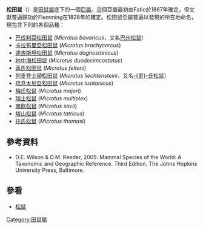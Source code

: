 {{Automatic taxobox
| name = 田松鼠亞屬
| image = 
| image_width = 
| image_caption = 
| taxon = Microtus (Terricola)
| authority = 	Fatio, 1867
| subdivision_ranks = [[種_(生物)|種]]
| subdivision = 見內文
}}
'''松田鼠'''（{{lang|la|'''''Terricola'''''}}）是[[田鼠屬|田鼠屬]]底下的一個[[亞屬|亞屬]]。這個亞屬最初由Fatio於1867年確定，但文獻普遍歸功於Flemming在1828年的確定。松田鼠亞屬普遍以發現的所在地命名，現包含下列的各個品種：
*[[巴伐利亞松田鼠|巴伐利亞松田鼠]] (''Microtus bavaricus''，又名[[巴州松鼠|巴州松鼠]]）
*[[卡拉布里亞松田鼠|卡拉布里亞松田鼠]] (''Microtus brachycercus'') 
*[[達吉斯坦松田鼠|達吉斯坦松田鼠]]  (''Microtus daghestanicus'')
*[[地中海松田鼠|地中海松田鼠]] (''Microtus duodecimcostatus'')
*[[菲氏松田鼠|菲氏松田鼠]] (''Microtus felteni'')
*[[列支登士頓松田鼠|列支登士頓松田鼠]] (''Microtus liechtensteini''，又名[[里氏松鼠|-{里}-氏松鼠]]）
*[[琉息太尼亞松田鼠|琉息太尼亞松田鼠]] (''Microtus lusitanicus'')
*[[梅氏松鼠|梅氏松鼠]] (''Microtus majori'')
*[[瑞士松鼠|瑞士松鼠]] (''Microtus multiplex'')
*[[南欧松鼠|南欧松鼠]] (''Microtus savii'')
*[[塔山松鼠|塔山松鼠]] (''Microtus tatricus'')
*[[托氏松鼠|托氏松鼠]] (''Microtus thomasi'')

== 參考資料 ==
* D.E. Wilson & D.M. Reeder, 2005: Mammal Species of the World: A Taxonomic and Geographic Reference. Third Edition. The Johns Hopkins University Press, Baltimore.

== 參看 ==
* [[松鼠|松鼠]]
{{Taxonbar|from=Q5225957}}

[[Category:田鼠屬|Category:田鼠屬]]